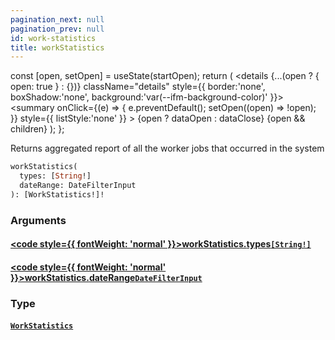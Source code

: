 ```yaml
---
pagination_next: null
pagination_prev: null
id: work-statistics
title: workStatistics
---
```









  const [open, setOpen] = useState(startOpen);
  return (
    <details {...(open ? { open: true } : {})} className="details" style={{ border:'none', boxShadow:'none', background:'var(--ifm-background-color)' }}>
      <summary
        onClick={(e) => {
          e.preventDefault();
          setOpen((open) => !open);
        }}
        style={{ listStyle:'none' }}
      >
      {open ? dataOpen : dataClose}
      </summary>
      {open && children}
    </details>
  );
};








Returns aggregated report of all the worker jobs that occurred in the system


```graphql
workStatistics(
  types: [String!]
  dateRange: DateFilterInput
): [WorkStatistics!]!
```




### Arguments

#### [<code style={{ fontWeight: 'normal' }}>workStatistics.<b>types</b></code>](#)<Bullet />[`[String!]`](/schema/types/scalars/string.mdx) <Badge class="badge badge--secondary" text="list"/> <Badge class="badge badge--secondary" text="scalar"/> 



#### [<code style={{ fontWeight: 'normal' }}>workStatistics.<b>dateRange</b></code>](#)<Bullet />[`DateFilterInput`](/schema/types/inputs/date-filter-input.mdx) <Badge class="badge badge--secondary" text="input"/> 



### Type

#### [`WorkStatistics`](/schema/types/objects/work-statistics.mdx) <Badge class="badge badge--secondary" text="object"/> 







